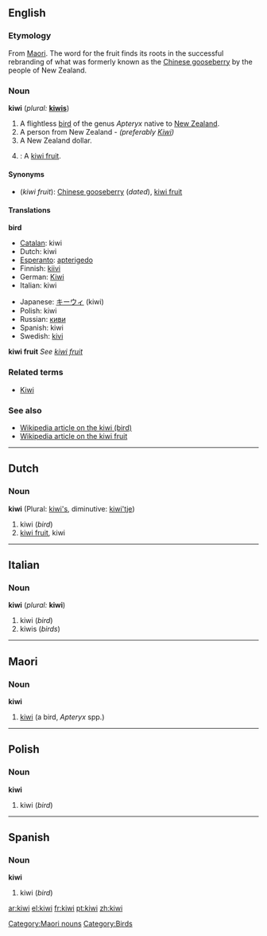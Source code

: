:{{see|Kiwi}}
==English==

===Etymology===
From [[Maori]]. The word for the fruit finds its roots in the successful rebranding of what was formerly known as the [[Chinese gooseberry]] by the people of New Zealand.

===Noun===
'''kiwi'''  (''plural:'' '''[[kiwis]]''')

# A flightless [[bird]] of the genus ''Apteryx'' native to [[New Zealand]].
# A person from New Zealand  - ''(preferably [[Kiwi]])''
# A New Zealand dollar.
# {{US}}: A [[kiwi fruit]].

====Synonyms====
*(''kiwi fruit''): [[Chinese gooseberry]] (''dated''), [[kiwi fruit]]

====Translations====

'''bird'''
{{top}}
*[[Catalan]]: kiwi {{m}}
*Dutch: kiwi {{m}}
*[[Esperanto]]: [[apterigedo]]
*Finnish: [[kiivi]]
*German: [[Kiwi]] {{m}}
*Italian: kiwi {{m}}
{{mid}}
*Japanese: [[キーウィ]] (kiwi)
*Polish: kiwi
*Russian: [[киви]] {{n}}
*Spanish: kiwi {{m}}
*Swedish: [[kivi]] {{n}}
{{bottom}}

'''kiwi fruit'''
''See [[kiwi fruit]]''

===Related terms===
*[[Kiwi]]

===See also===
*[[w:kiwi|Wikipedia article on the kiwi (bird)]]
*[[w:kiwi_fruit|Wikipedia article on the kiwi fruit]]

----

==Dutch==
===Noun===
'''kiwi''' (Plural: [[kiwi's]], diminutive: [[kiwi'tje]])

#kiwi (''bird'')
#[[kiwi fruit]], kiwi

----

==Italian==
===Noun===
'''kiwi''' {{m}} (''plural:'' '''kiwi''')

#kiwi (''bird'')
#kiwis (''birds'')

----

==Maori==
===Noun===
'''kiwi'''

# [[kiwi]] (a bird, ''Apteryx'' spp.)

[[Category:Maori nouns]]

----

==Polish==
===Noun===
'''kiwi'''

#kiwi (''bird'')

----

==Spanish==
===Noun===
'''kiwi''' {{m}}

#kiwi (''bird'')

[[Category:Birds]]

[[ar:kiwi]]
[[el:kiwi]]
[[fr:kiwi]]
[[pt:kiwi]]
[[zh:kiwi]]